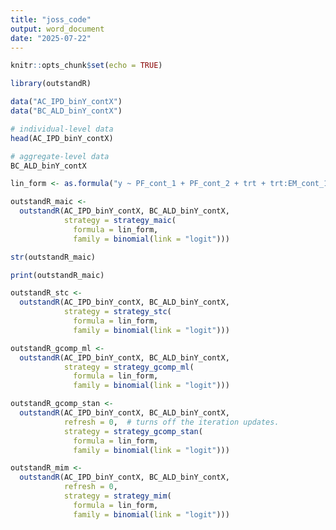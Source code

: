 ```yaml
---
title: "joss_code"
output: word_document
date: "2025-07-22"
---
```


```r
knitr::opts_chunk$set(echo = TRUE)
```

```r
library(outstandR)

data("AC_IPD_binY_contX")
data("BC_ALD_binY_contX")

# individual-level data
head(AC_IPD_binY_contX)

# aggregate-level data
BC_ALD_binY_contX

lin_form <- as.formula("y ~ PF_cont_1 + PF_cont_2 + trt + trt:EM_cont_1 + trt:EM_cont_2")

outstandR_maic <-
  outstandR(AC_IPD_binY_contX, BC_ALD_binY_contX,
            strategy = strategy_maic(
              formula = lin_form,
              family = binomial(link = "logit")))

str(outstandR_maic)

print(outstandR_maic)

outstandR_stc <-
  outstandR(AC_IPD_binY_contX, BC_ALD_binY_contX,
            strategy = strategy_stc(
              formula = lin_form,
              family = binomial(link = "logit")))

outstandR_gcomp_ml <-
  outstandR(AC_IPD_binY_contX, BC_ALD_binY_contX,
            strategy = strategy_gcomp_ml(
              formula = lin_form,
              family = binomial(link = "logit")))

outstandR_gcomp_stan <-
  outstandR(AC_IPD_binY_contX, BC_ALD_binY_contX,
            refresh = 0,  # turns off the iteration updates.
            strategy = strategy_gcomp_stan(
              formula = lin_form,
              family = binomial(link = "logit")))

outstandR_mim <-
  outstandR(AC_IPD_binY_contX, BC_ALD_binY_contX,
            refresh = 0,
            strategy = strategy_mim(
              formula = lin_form,
              family = binomial(link = "logit")))
```

